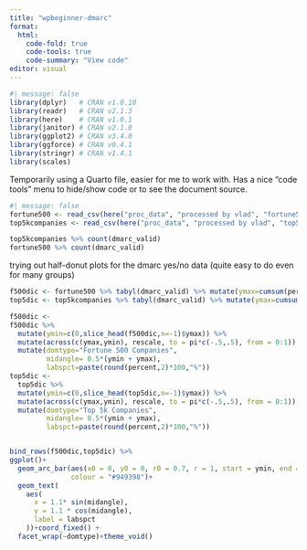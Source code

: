 ```yaml
---
title: "wpbeginner-dmarc"
format: 
  html:
    code-fold: true
    code-tools: true
    code-summary: "View code"
editor: visual
---
```


```r
#| message: false
library(dplyr)   # CRAN v1.0.10
library(readr)   # CRAN v2.1.3
library(here)    # CRAN v1.0.1
library(janitor) # CRAN v2.1.0
library(ggplot2) # CRAN v3.4.0
library(ggforce) # CRAN v0.4.1
library(stringr) # CRAN v1.4.1
library(scales)
```

Temporarily using a Quarto file, easier for me to work with. Has a nice "code tools" menu to hide/show code or to see the document source.

```r
#| message: false
fortune500 <- read_csv(here("proc_data", "processed by vlad", "fortune500.csv"))
top5kcompanies <- read_csv(here("proc_data", "processed by vlad", "top5kcompanies.csv"))

```

```r
top5kcompanies %>% count(dmarc_valid)
fortune500 %>% count(dmarc_valid)

```
trying out half-donut plots for the dmarc yes/no data
(quite easy to do even for many groups)
```r
f500dic <- fortune500 %>% tabyl(dmarc_valid) %>% mutate(ymax=cumsum(percent))
top5dic <- top5kcompanies %>% tabyl(dmarc_valid) %>% mutate(ymax=cumsum(percent))

f500dic <- 
f500dic %>% 
  mutate(ymin=c(0,slice_head(f500dic,n=-1)$ymax)) %>% 
  mutate(across(c(ymax,ymin), rescale, to = pi*c(-.5,.5), from = 0:1)) %>% 
  mutate(domtype="Fortune 500 Companies",
         midangle= 0.5*(ymin + ymax),
         labspct=paste(round(percent,2)*100,"%"))
top5dic <- 
  top5dic %>% 
  mutate(ymin=c(0,slice_head(top5dic,n=-1)$ymax)) %>% 
  mutate(across(c(ymax,ymin), rescale, to = pi*c(-.5,.5), from = 0:1)) %>% 
  mutate(domtype="Top 5k Companies",
         midangle= 0.5*(ymin + ymax),
         labspct=paste(round(percent,2)*100,"%"))


bind_rows(f500dic,top5dic) %>% 
ggplot()+
  geom_arc_bar(aes(x0 = 0, y0 = 0, r0 = 0.7, r = 1, start = ymin, end = ymax, fill= dmarc_valid), 
               colour = "#949398")+
  geom_text(
    aes(
      x = 1.1* sin(midangle),
      y = 1.1 * cos(midangle),
      label = labspct
    ))+coord_fixed() + 
  facet_wrap(~domtype)+theme_void()
```

